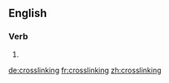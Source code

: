 ==English==

===Verb===
{{head|en|present participle}}

# {{present participle of|crosslink|lang=en}}

[[de:crosslinking]]
[[fr:crosslinking]]
[[zh:crosslinking]]